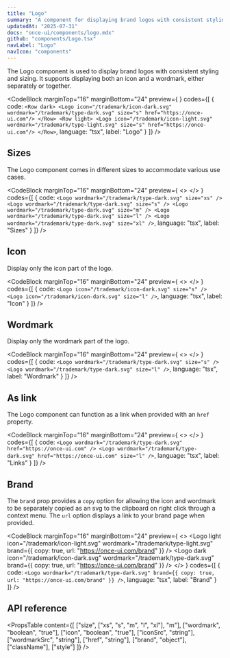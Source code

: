 ```yaml
---
title: "Logo"
summary: "A component for displaying brand logos with consistent styling and sizing options."
updatedAt: "2025-07-31"
docs: "once-ui/components/logo.mdx"
github: "components/Logo.tsx"
navLabel: "Logo"
navIcon: "components"
---
```


The Logo component is used to display brand logos with consistent styling and sizing. It supports displaying both an icon and a wordmark, either separately or together.

<CodeBlock
  marginTop="16"
  marginBottom="24"
  preview={
    <Column fillWidth center gap="40">
      <Row dark>
        <Logo icon="/trademark/icon-dark.svg" wordmark="/trademark/type-dark.svg" size="s" href="/"/>
      </Row>
      <Row light>
        <Logo icon="/trademark/icon-light.svg" wordmark="/trademark/type-light.svg" size="s" href="/"/>
      </Row>
      <ThemeSwitcher/>
    </Column>
  }
  codes={[
    {
      code:
`<Row dark>
    <Logo icon="/trademark/icon-dark.svg" wordmark="/trademark/type-dark.svg" size="s" href="https://once-ui.com"/>
</Row>
<Row light>
    <Logo icon="/trademark/icon-light.svg" wordmark="/trademark/type-light.svg" size="s" href="https://once-ui.com"/>
</Row>`,
      language: "tsx",
      label: "Logo"
    }
  ]}
/>

## Sizes

The Logo component comes in different sizes to accommodate various use cases.

<CodeBlock
  marginTop="16"
  marginBottom="24"
  preview={
    <>
    <Column gap="16" center dark>
      <Logo wordmark="/trademark/type-dark.svg" size="xs" />
      <Logo wordmark="/trademark/type-dark.svg" size="s" />
      <Logo wordmark="/trademark/type-dark.svg" size="m" />
      <Logo wordmark="/trademark/type-dark.svg" size="l" />
      <Logo wordmark="/trademark/type-dark.svg" size="xl" />
    </Column>
    <Column gap="16" center light>
      <Logo wordmark="/trademark/type-light.svg" size="xs" />
      <Logo wordmark="/trademark/type-light.svg" size="s" />
      <Logo wordmark="/trademark/type-light.svg" size="m" />
      <Logo wordmark="/trademark/type-light.svg" size="l" />
      <Logo wordmark="/trademark/type-light.svg" size="xl" />
    </Column>
    </>
  }
  codes={[
    {
      code:
`<Logo wordmark="/trademark/type-dark.svg" size="xs" />
<Logo wordmark="/trademark/type-dark.svg" size="s" />
<Logo wordmark="/trademark/type-dark.svg" size="m" />
<Logo wordmark="/trademark/type-dark.svg" size="l" />
<Logo wordmark="/trademark/type-dark.svg" size="xl" />`,
      language: "tsx",
      label: "Sizes"
    }
  ]}
/>

## Icon

Display only the icon part of the logo.

<CodeBlock
  marginTop="16"
  marginBottom="24"
  preview={
    <>
      <Row gap="16" center dark>
        <Logo icon="/trademark/icon-dark.svg" size="s" />
        <Logo icon="/trademark/icon-dark.svg" size="l" />
      </Row>
      <Row gap="16" center light>
        <Logo icon="/trademark/icon-light.svg" size="s" />
        <Logo icon="/trademark/icon-light.svg" size="l" />
      </Row>
    </>
  }
  codes={[
    {
      code:
`<Logo icon="/trademark/icon-dark.svg" size="s" />
<Logo icon="/trademark/icon-dark.svg" size="l" />`,
      language: "tsx",
      label: "Icon"
    }
  ]}
/>

## Wordmark

Display only the wordmark part of the logo.

<CodeBlock
  marginTop="16"
  marginBottom="24"
  preview={
    <>
      <Row gap="16" center dark>
        <Logo wordmark="/trademark/type-dark.svg" size="s" />
        <Logo wordmark="/trademark/type-dark.svg" size="l" />
      </Row>
      <Row gap="16" center light>
        <Logo wordmark="/trademark/type-light.svg" size="s" />
        <Logo wordmark="/trademark/type-light.svg" size="l" />
      </Row>
    </>
  }
  codes={[
    {
      code:
`<Logo wordmark="/trademark/type-dark.svg" size="s" />
<Logo wordmark="/trademark/type-dark.svg" size="l" />`,
      language: "tsx",
      label: "Wordmark"
    }
  ]}
/>

## As link

The Logo component can function as a link when provided with an `href` property.

<CodeBlock
  marginTop="16"
  marginBottom="24"
  preview={
    <>
      <Row gap="16" center dark>
        <Logo wordmark="/trademark/type-dark.svg" href="https://once-ui.com" />
        <Logo wordmark="/trademark/type-dark.svg" href="https://once-ui.com" size="l" />
      </Row>
      <Row gap="16" center light>
        <Logo wordmark="/trademark/type-light.svg" href="https://once-ui.com" />
        <Logo wordmark="/trademark/type-light.svg" href="https://once-ui.com" size="l" />
      </Row>
    </>
  }
  codes={[
    {
      code:
`<Logo wordmark="/trademark/type-dark.svg" href="https://once-ui.com" />
<Logo wordmark="/trademark/type-dark.svg" href="https://once-ui.com" size="l" />`,
      language: "tsx",
      label: "Links"
    }
  ]}
/>

## Brand

The `brand` prop provides a `copy` option for allowing the icon and wordmark to be separately copied as an svg to the clipboard on right click through a context menu. The `url` option displays a link to your brand page when provided.

<CodeBlock
  marginTop="16"
  marginBottom="24"
  preview={
    <>
      <Logo light icon="/trademark/icon-light.svg" wordmark="/trademark/type-light.svg" brand={{ copy: true, url: "https://once-ui.com/brand" }} />
      <Logo dark icon="/trademark/icon-dark.svg" wordmark="/trademark/type-dark.svg" brand={{ copy: true, url: "https://once-ui.com/brand" }} />
    </>
  }
  codes={[
    {
      code:
`<Logo
    wordmark="/trademark/type-dark.svg"
    brand={{
      copy: true,
      url: "https://once-ui.com/brand"
    }}
/>`,
      language: "tsx",
      label: "Brand"
    }
  ]}
/>

## API reference

<PropsTable
  content={[
    ["size", ["xs", "s", "m", "l", "xl"], "m"],
    ["wordmark", "boolean", "true"],
    ["icon", "boolean", "true"],
    ["iconSrc", "string"],
    ["wordmarkSrc", "string"],
    ["href", "string"],
    ["brand", "object"],
    ["className"],
    ["style"]
  ]}
/>